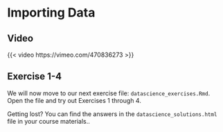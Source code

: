 # Importing Data

## Video

{{< video https://vimeo.com/470836273 >}}

## Exercise 1-4

We will now move to our next exercise file: `datascience_exercises.Rmd`. 
Open the file and try out Exercises 1 through 4.

::: {.callout-tip}
Getting lost? You can find the answers in the `datascience_solutions.html` file in your course materials..
:::